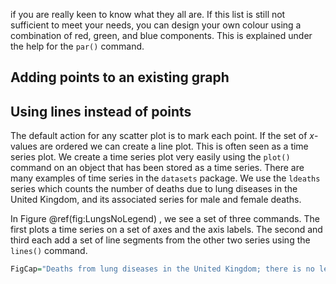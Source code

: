 ﻿if you are really keen to know what they all are. If this list is still
not sufficient to meet your needs, you can design your own colour using
a combination of red, green, and blue components. This is explained
under the help for the `par()` command.

## Adding points to an existing graph

## Using lines instead of points {#LinesInsteadOfPoints}

The default action for any scatter plot is to mark each point. If the
set of *x*-values are ordered we can create a line plot. This is often
seen as a time series plot. We create a time series plot very easily
using the `plot()` command on an object that has been stored as
a time series. There are many examples of time series in the
`datasets` package. We use the `ldeaths` series which counts the number of deaths due to lung diseases in the United
Kingdom, and its associated series for male and female deaths.

In Figure \@ref(fig:LungsNoLegend) , we see a set of three commands. The
first plots a time series on a set of axes and the axis labels. The
second and third each add a set of line segments from the other two
series using the `lines()` command.

```r
FigCap="Deaths from lung diseases in the United Kingdom; there is no legend (on purpose)."
```
